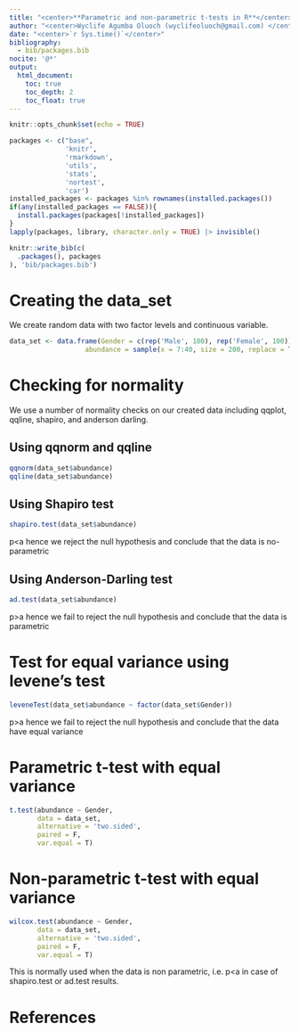 ```yaml
---
title: "<center>**Parametric and non-parametric t-tests in R**</center>"
author: "<center>Wyclife Agumba Oluoch (wyclifeoluoch@gmail.com) </center>"
date: "<center>`r Sys.time()`</center>"
bibliography: 
  - bib/packages.bib
nocite: '@*'
output: 
  html_document:
    toc: true
    toc_depth: 2
    toc_float: true
---
```


```r
knitr::opts_chunk$set(echo = TRUE)
```

```r
packages <- c("base",
              'knitr',
              'rmarkdown',
              'utils',
              'stats',
              'nortest',
              'car')
installed_packages <- packages %in% rownames(installed.packages())
if(any(installed_packages == FALSE)){
  install.packages(packages[!installed_packages])
}
lapply(packages, library, character.only = TRUE) |> invisible()
```

```r
knitr::write_bib(c(
  .packages(), packages
), 'bib/packages.bib')
```

# Creating the data_set

We create random data with two factor levels and continuous variable.

```r
data_set <- data.frame(Gender = c(rep('Male', 100), rep('Female', 100)),
                   abundance = sample(x = 7:40, size = 200, replace = TRUE))
```

# Checking for normality

We use a number of normality checks on our created data including qqplot, qqline, shapiro, and anderson darling.

## Using qqnorm and qqline

```r
qqnorm(data_set$abundance)
qqline(data_set$abundance)
```

## Using Shapiro test

```r
shapiro.test(data_set$abundance)
```

p<a hence we reject the null hypothesis and conclude that the data is no-parametric

## Using Anderson-Darling test

```r
ad.test(data_set$abundance)
```

p>a hence we fail to reject the null hypothesis and conclude that the data is parametric

# Test for equal variance using levene's test

```r
leveneTest(data_set$abundance ~ factor(data_set$Gender))
```

p>a hence we fail to reject the null hypothesis and conclude that the data 
have equal variance

# Parametric t-test with equal variance

```r
t.test(abundance ~ Gender,
       data = data_set,
       alternative = 'two.sided',
       paired = F,
       var.equal = T)
```

# Non-parametric t-test with equal variance

```r
wilcox.test(abundance ~ Gender,
       data = data_set,
       alternative = 'two.sided',
       paired = F,
       var.equal = T)
```

This is normally used when the data is non parametric, i.e. p<a in case of  shapiro.test or ad.test results.

# References